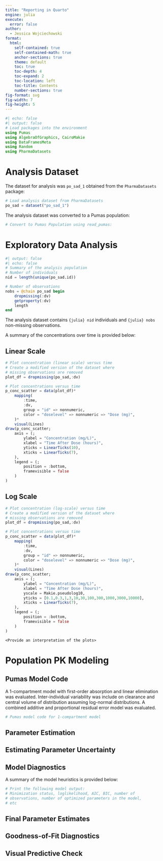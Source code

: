 ```yaml
---
title: "Reporting in Quarto"
engine: julia
execute:
  error: false
author:
  - Jessica Wojciechowski
format:
  html:
    self-contained: true
    self-contained-math: true
    anchor-sections: true
    theme: default
    toc: true
    toc-depth: 4
    toc-expand: 2
    toc-location: left
    toc-title: Contents
    number-sections: true
fig-format: svg
fig-width: 7
fig-height: 5
---
```


```julia
#| echo: false
#| output: false
# Load packages into the environment
using Pumas
using AlgebraOfGraphics, CairoMakie
using DataFramesMeta
using Random
using PharmaDatasets
```

# Analysis Dataset

The dataset for analysis was `po_sad_1` obtained from the `PharmaDatasets` package:

```julia
# Load analysis dataset from PharmaDatasets
po_sad = dataset("po_sad_1")
```

The analysis dataset was converted to a Pumas population:

```julia
# Convert to Pumas Population using read_pumas:


```

# Exploratory Data Analysis

```julia
#| output: false
#| echo: false
# Summary of the analysis population
# Number of individuals
nid = length(unique(po_sad.id))

# Number of observations
nobs = @chain po_sad begin
    dropmissing(:dv)
    getproperty(:dv)
    length
end
```

The analysis dataset contains `{julia} nid` individuals and `{julia} nobs` non-missing observations.

A summary of the concentrations over time is provided below:

::: {.panel-tabset}

## Linear Scale

```julia
# Plot concentration (linear scale) versus time
# Create a modified version of the dataset where
# missing observations are removed
plot_df = dropmissing(po_sad,:dv)

# Plot concentrations versus time
p_conc_scatter = data(plot_df)*
    mapping(
        :time,
        :dv,
        group = "id" => nonnumeric,
        color = "doselevel" => nonnumeric => "Dose (mg)",
    )*
    visual(Lines)
draw(p_conc_scatter;
    axis = (;
        ylabel = "Concentration (mg/L)",
        xlabel = "Time After Dose (hours)",
        yticks = LinearTicks(10),
        xticks = LinearTicks(7),
    ),
    legend = (;
        position = :bottom,
        framevisible = false
    )
)
```

## Log Scale

```julia
# Plot concentration (log-scale) versus time
# Create a modified version of the dataset where
# missing observations are removed
plot_df = dropmissing(po_sad,:dv)

# Plot concentrations versus time
p_conc_scatter = data(plot_df)*
    mapping(
        :time,
        :dv,
        group = "id" => nonnumeric,
        color = "doselevel" => nonnumeric => "Dose (mg)",
    )*
    visual(Lines)
draw(p_conc_scatter;
    axis = (;
        ylabel = "Concentration (mg/L)",
        xlabel = "Time After Dose (hours)",
        yscale = Makie.pseudolog10,
        yticks = [0.1,0.3,1,3,10,30,100,300,1000,3000,10000],
        xticks = LinearTicks(7),
    ),
    legend = (;
        position = :bottom,
        framevisible = false
    )
)
```

:::

`<Provide an interpretation of the plots>`

# Population PK Modeling

## Pumas Model Code

A 1-compartment model with first-order absorption and linear elimination was evaluated. Inter-individual variability was include on clearance and central volume of distribution assuming log-normal distributions. A combined additive and proportional residual error model was evaluated.

```julia
# Pumas model code for 1-compartment model

```

## Parameter Estimation

## Estimating Parameter Uncertainty

## Model Diagnostics

A summary of the model heuristics is provided below:

```julia
# Print the following model output:
# Minimization status, loglikelihood, AIC, BIC, number of 
# observations, number of optimized parameters in the model,
# etc

```

## Final Parameter Estimates

## Goodness-of-Fit Diagnostics

## Visual Predictive Check